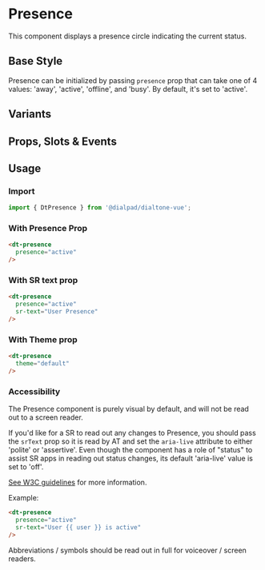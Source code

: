 

<Meta of={PresesnceStories}/>

# Presence

<Subtitle>
    This component displays a presence circle indicating the current status.
</Subtitle>

## Base Style

Presence can be initialized by passing `presence` prop that can take one of 4 values: 'away', 'active', 'offline', and 'busy'.
By default, it's set to 'active'.

<Canvas>
  <Story of={PresenceStories.Default} />
</Canvas>

## Variants

<Canvas>
  <Story of={PresenceStories.Variants} />
</Canvas>

## Props, Slots & Events

<Controls />

## Usage

### Import

```jsx
import { DtPresence } from '@dialpad/dialtone-vue';
```

### With Presence Prop

```html
<dt-presence
  presence="active"
/>
```

### With SR text prop

```html
<dt-presence
  presence="active"
  sr-text="User Presence"
/>
```

### With Theme prop

```html
<dt-presence
  theme="default"
/>
```

### Accessibility

The Presence component is purely visual by default, and will not be read out to a screen reader.

If you'd like for a SR to read out any changes to Presence, you should pass the `srText` prop so it is
read by AT and set the `aria-live` attribute to either 'polite' or 'assertive'.
Even though the component has a role of "status" to assist SR apps in reading out status changes, its default
'aria-live' value is set to 'off'.

[See W3C guidelines](https://www.w3.org/WAI/WCAG22/Techniques/aria/ARIA22)
for more information.

Example:

```html
<dt-presence
  presence="active"
  sr-text="User {{ user }} is active"
/>
```

Abbreviations / symbols should be read out in full for voiceover / screen readers.
